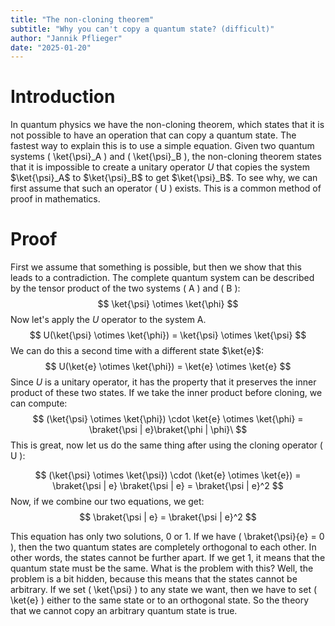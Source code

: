```yaml
---
title: "The non-cloning theorem"
subtitle: "Why you can't copy a quantum state? (difficult)"
author: "Jannik Pflieger"
date: "2025-01-20"
---
```


# Introduction

In quantum physics we have the non-cloning theorem, which states that it is not possible to have an operation that can copy a quantum state.
The fastest way to explain this is to use a simple equation.
Given two quantum systems \( \ket{\psi}\_A \) and \( \ket{\psi}\_B \), the non-cloning theorem states that it is impossible to create a unitary operator $U$ that copies the system $\ket{\psi}_A$ to $\ket{\psi}_B$ to get $\ket{\psi}_B$.
To see why, we can first assume that such an operator \( U \) exists.
This is a common method of proof in mathematics.

# Proof

First we assume that something is possible, but then we show that this leads to a contradiction.
The complete quantum system can be described by the tensor product of the two systems \( A \) and \( B \):
$$ \ket{\psi} \otimes \ket{\phi} $$
Now let's apply the $U$ operator to the system A.
$$ U(\ket{\psi} \otimes \ket{\phi}) = \ket{\psi} \otimes \ket{\psi} $$
We can do this a second time with a different state $\ket{e}$:
$$ U(\ket{e} \otimes \ket{\phi}) = \ket{e} \otimes \ket{e} $$
Since $U$ is a unitary operator, it has the property that it preserves the inner product of these two states.
If we take the inner product before cloning, we can compute:
$$ (\ket{\psi} \otimes \ket{\phi}) \cdot \ket{e} \otimes \ket{\phi} = \braket{\psi | e}\braket{\phi | \phi}\ $$
This is great, now let us do the same thing after using the cloning operator \( U \):

$$ (\ket{\psi} \otimes \ket{\psi}) \cdot (\ket{e} \otimes \ket{e}) = \braket{\psi | e} \braket{\psi | e} = \braket{\psi | e}^2 $$
Now, if we combine our two equations, we get:
$$ \braket{\psi | e} = \braket{\psi | e}^2 $$

This equation has only two solutions, 0 or 1. If we have \( \braket{\psi}{e} = 0 \), then the two quantum states are completely orthogonal to each other. In other words, the states cannot be further apart.
If we get 1, it means that the quantum state must be the same.
What is the problem with this?
Well, the problem is a bit hidden, because this means that the states cannot be arbitrary.
If we set \( \ket{\psi} \) to any state we want, then we have to set \( \ket{e} \) either to the same state or to an orthogonal state.
So the theory that we cannot copy an arbitrary quantum state is true.
